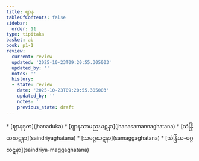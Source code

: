 ```yaml
---
title: ဈာန
tableOfContents: false
sidebar:
  order: 11
type: tipitaka
basket: ab
book: p1-1
review:
  current: review
  updated: '2025-10-23T09:20:55.305003'
  updated_by: ''
  notes: ''
  history:
  - state: review
    date: '2025-10-23T09:20:55.305003'
    updated_by: ''
    notes: ''
    previous_state: draft
---
```



<ReviewStatus review={frontmatter.review} showDetails={true} />

<HypothesisAnnotation frontmatter={frontmatter} />

<DynamicBreadcrumb />



<TableOfContents book="p1-1">
* [ဈာနဒုက](jhanaduka)
* [ဈာနသာမညဃဋနာ](jhanasamannaghatana)
* [သဲန္ဒြိယဃဋနာ](saindriyaghatana)
* [သမဂ္ဂဃဋနာ](samaggaghatana)
* [သဲန္ဒြိယ-မဂ္ဂဃဋနာ](saindriya-maggaghatana)
</TableOfContents>
